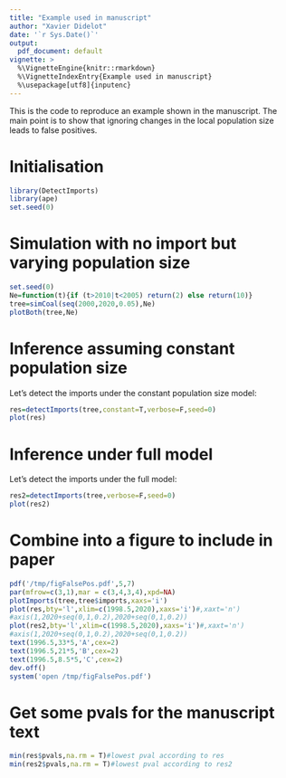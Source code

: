 ```yaml
---
title: "Example used in manuscript"
author: "Xavier Didelot"
date: '`r Sys.Date()`'
output:
  pdf_document: default
vignette: >
  %\VignetteEngine{knitr::rmarkdown}
  %\VignetteIndexEntry{Example used in manuscript}
  %\usepackage[utf8]{inputenc}
---
```


This is the code to reproduce an example shown in the manuscript.
The main point is to show that ignoring changes in the local population size
leads to false positives.

# Initialisation

```r
library(DetectImports)
library(ape)
set.seed(0)
```

# Simulation with no import but varying population size

```r
set.seed(0)
Ne=function(t){if (t>2010|t<2005) return(2) else return(10)}
tree=simCoal(seq(2000,2020,0.05),Ne)
plotBoth(tree,Ne)
```

# Inference assuming constant population size

Let's detect the imports under the constant population size model:

```r
res=detectImports(tree,constant=T,verbose=F,seed=0)
plot(res)
```

# Inference under full model

Let's detect the imports under the full model:

```r
res2=detectImports(tree,verbose=F,seed=0)
plot(res2)
```

# Combine into a figure to include in paper

```r
pdf('/tmp/figFalsePos.pdf',5,7)
par(mfrow=c(3,1),mar = c(3,4,3,4),xpd=NA)
plotImports(tree,tree$imports,xaxs='i')
plot(res,bty='l',xlim=c(1998.5,2020),xaxs='i')#,xaxt='n')
#axis(1,2020+seq(0,1,0.2),2020+seq(0,1,0.2))
plot(res2,bty='l',xlim=c(1998.5,2020),xaxs='i')#,xaxt='n')
#axis(1,2020+seq(0,1,0.2),2020+seq(0,1,0.2))
text(1996.5,33*5,'A',cex=2)
text(1996.5,21*5,'B',cex=2)
text(1996.5,8.5*5,'C',cex=2)
dev.off()
system('open /tmp/figFalsePos.pdf')
```


# Get some pvals for the manuscript text
```r
min(res$pvals,na.rm = T)#lowest pval according to res
min(res2$pvals,na.rm = T)#lowest pval according to res2
```
